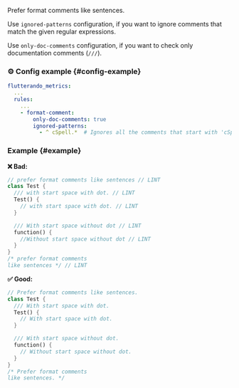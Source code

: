 
<RuleDetails version="4.11.0" severity="style" hasConfig hasFix />

Prefer format comments like sentences.

Use `ignored-patterns` configuration, if you want to ignore comments that match the given regular expressions.

Use `only-doc-comments` configuration, if you want to check only documentation comments (`///`).

### ⚙️ Config example {#config-example}

```yaml
flutterando_metrics:
  ...
  rules:
    ...
    - format-comment:
        only-doc-comments: true
        ignored-patterns:
          - ^ cSpell.*  # Ignores all the comments that start with 'cSpell' (for example: '// cSpell:disable-next-line').
```

### Example {#example}

**❌ Bad:**

```dart
// prefer format comments like sentences // LINT
class Test {
  /// with start space with dot. // LINT
  Test() {
    // with start space with dot. // LINT
  }

  /// With start space without dot // LINT
  function() {
    //Without start space without dot // LINT
  }
}
/* prefer format comments
like sentences */ // LINT
```

**✅ Good:**

```dart
// Prefer format comments like sentences.
class Test {
  /// With start space with dot.
  Test() {
    // With start space with dot.
  }

  /// With start space without dot.
  function() {
    // Without start space without dot.
  }
}
/* Prefer format comments
like sentences. */
```
